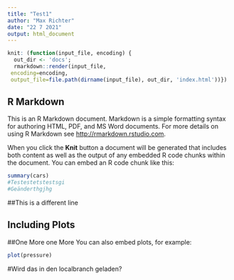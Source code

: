 ```yaml
---
title: "Test1"
author: "Max Richter"
date: "22 7 2021"
output: html_document
---
```


```r
knit: (function(input_file, encoding) {
  out_dir <- 'docs';
  rmarkdown::render(input_file,
 encoding=encoding,
 output_file=file.path(dirname(input_file), out_dir, 'index.html'))})
```

## R Markdown

This is an R Markdown document. Markdown is a simple formatting syntax for authoring HTML, PDF, and MS Word documents. For more details on using R Markdown see <http://rmarkdown.rstudio.com>.

When you click the **Knit** button a document will be generated that includes both content as well as the output of any embedded R code chunks within the document. You can embed an R code chunk like this:

```r
summary(cars)
#Testestetstestsgi
#Geänderthgjhg
```

##This is a different line



## Including Plots
##One More one More
You can also embed plots, for example:

```r
plot(pressure)
```

#Wird das in den localbranch geladen?
